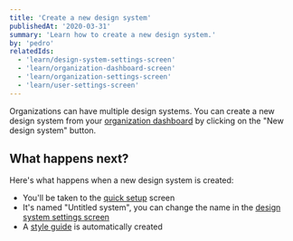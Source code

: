 ```yaml
---
title: 'Create a new design system'
publishedAt: '2020-03-31'
summary: 'Learn how to create a new design system.'
by: 'pedro'
relatedIds:
  - 'learn/design-system-settings-screen'
  - 'learn/organization-dashboard-screen'
  - 'learn/organization-settings-screen'
  - 'learn/user-settings-screen'
---
```



Organizations can have multiple design systems. You can create a new design system from your [organization dashboard](/learn/organization-dashboard-screen) by clicking on the "New design system" button.

<ProductVideo src={hero} />

## What happens next?

Here's what happens when a new design system is created:

- You'll be taken to the [quick setup](/learn/quick-setup) screen
- It's named "Untitled system", you can change the name in the [design system settings screen](/learn/design-system-settings-screen)
- A [style guide](/learn/style-guide) is automatically created
